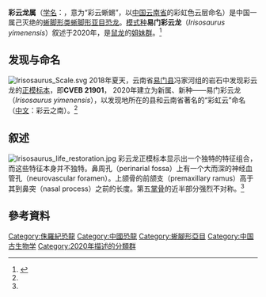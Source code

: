 {{automatic taxobox
|taxon=Irisosaurus
|fossil_range=[[侏罗纪|侏罗纪]]早期[[赫塘期|赫塘阶]]<br>{{fossilrange|201.3|199.3}}
|image=Irisosaurus skeletal.jpg
|authority=Peyre de Fabrègues ''et al.'', 2020
|type_species='''易门彩云龙<br>''Irisosaurus yimenensis'''''
|type_species_authority=Peyre de Fabrègues ''et al.'', 2020}}
'''彩云龙属'''（[[学名|学名]]：{{lang|la|''Irisosaurus''}}，意为“彩云蜥蜴”，以[[中国|中国]][[云南省|云南省]]的彩虹色云层命名）是中国{{link-en|冯家河组|Fengjiahe Formation}}一属己灭绝的[[蜥脚形类|蜥脚形类]][[蜥脚形亚目|蜥脚形亚目]][[恐龙|恐龙]]。[[模式种|模式种]]'''易门彩云龙'''（''Irisosaurus yimenensis''）叙述于2020年，是[[鼠龙|鼠龙]]的[[姐妹群|姐妹群]]。<ref name=Claire>{{cite journal|author1=Claire Peyre de Fabrègues|author2=Shundong Bi|author3=Hongqing Li|author4=Gang Li|author5=Lei Yang|author6=Xing Xu |year=2020|title=A new species of early-diverging Sauropodiformes from the Lower Jurassic Fengjiahe Formation of Yunnan Province, China|journal=Scientific Reports|volume=10|issue=1|pages=Article number 10961|doi=10.1038/s41598-020-67754-4}}</ref>

==发现与命名==	
[[File:Irisosaurus_Scale.svg|thumb]]
2018年夏天，云南省[[易门县|易门县]]冯家河组的岩石中发现彩云龙的[[正模标本|正模标本]]，即'''CVEB 21901'''， 2020年建立为新属、新种――易门彩云龙（''Irisosaurus yimenensis''），以发现地所在的县和云南省著名的“彩虹云”命名（[[中文|中文]]：彩云之南）。<ref name=Claire/>

==叙述==
[[File:Irisosaurus_life_restoration.jpg|thumb]]
彩云龙正模标本显示出一个独特的特征组合，而这些特征本身并不独特。鼻周孔（perinarial fossa）上有一个大而深的神经血管孔（neurovascular foramen）。上颌骨的前颌支（premaxillary ramus）高于其到鼻突（nasal process）之前的长度。第五[[掌骨|掌骨]]的近半部分强烈不对称。<ref name=Claire/>

== 參考資料 ==
{{Reflist}}

{{蜥腳形亞目|S.|state=expanded}}
{{Taxonbar|from=Q96943141}}
{{Portalbar|生物學|恐龍}}

[[Category:侏羅紀恐龍|Category:侏羅紀恐龍]]
[[Category:中國恐龍|Category:中國恐龍]]
[[Category:蜥腳形亞目|Category:蜥腳形亞目]]
[[Category:中国古生物学|Category:中国古生物学]]
[[Category:2020年描述的分類群|Category:2020年描述的分類群]]